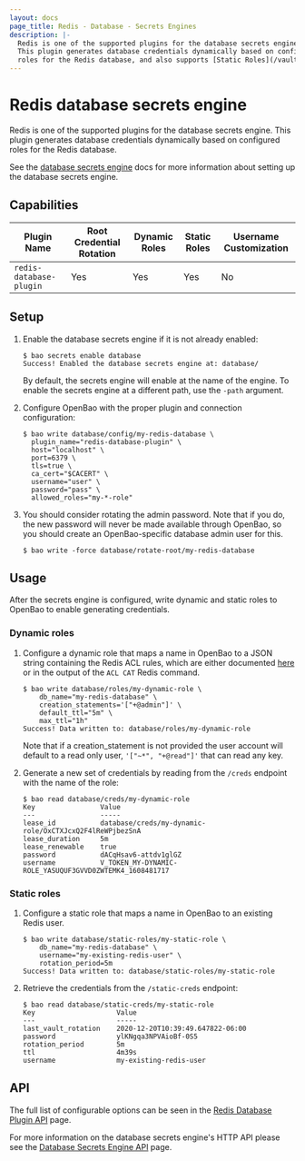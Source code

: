 ```yaml
---
layout: docs
page_title: Redis - Database - Secrets Engines
description: |-
  Redis is one of the supported plugins for the database secrets engine.
  This plugin generates database credentials dynamically based on configured
  roles for the Redis database, and also supports [Static Roles](/vault/docs/secrets/databases#static-roles).
---
```


# Redis database secrets engine

Redis is one of the supported plugins for the database secrets engine. This
plugin generates database credentials dynamically based on configured roles for
the Redis database.

See the [database secrets engine](/vault/docs/secrets/databases) docs for
more information about setting up the database secrets engine.

## Capabilities

| Plugin Name                 | Root Credential Rotation | Dynamic Roles | Static Roles | Username Customization |
| --------------------------- | ------------------------ | ------------- | ------------ | ---------------------- |
| `redis-database-plugin`     | Yes                      | Yes           | Yes          | No                     |

## Setup

1.  Enable the database secrets engine if it is not already enabled:

    ```shell-session
    $ bao secrets enable database
    Success! Enabled the database secrets engine at: database/
    ```

    By default, the secrets engine will enable at the name of the engine. To
    enable the secrets engine at a different path, use the `-path` argument.

1.  Configure OpenBao with the proper plugin and connection configuration:

    ```shell-session
    $ bao write database/config/my-redis-database \
      plugin_name="redis-database-plugin" \
      host="localhost" \
      port=6379 \
      tls=true \
      ca_cert="$CACERT" \
      username="user" \
      password="pass" \
      allowed_roles="my-*-role"
    ```

1.  You should consider rotating the admin password. Note that if you do, the
    new password will never be made available through OpenBao, so you should
    create an OpenBao-specific database admin user for this.

    ```shell-session
    $ bao write -force database/rotate-root/my-redis-database
    ```

## Usage

After the secrets engine is configured, write dynamic and static roles
to OpenBao to enable generating credentials.

### Dynamic roles

1.  Configure a dynamic role that maps a name in OpenBao to a JSON string
    containing the Redis ACL rules, which are either documented [here](https://redis.io/commands/acl-cat) or in the output
    of the `ACL CAT` Redis command.

    ```shell-session
    $ bao write database/roles/my-dynamic-role \
        db_name="my-redis-database" \
        creation_statements='["+@admin"]' \
        default_ttl="5m" \
        max_ttl="1h"
    Success! Data written to: database/roles/my-dynamic-role
    ```

    Note that if a creation_statement is not provided the user account will
    default to a read only user, `'["~*", "+@read"]'` that can read any key.

1.  Generate a new set of credentials by reading from the `/creds` endpoint with the name
    of the role:

    ```shell-session
    $ bao read database/creds/my-dynamic-role
    Key                Value
    ---                -----
    lease_id           database/creds/my-dynamic-role/OxCTXJcxQ2F4lReWPjbezSnA
    lease_duration     5m
    lease_renewable    true
    password           dACqHsav6-attdv1glGZ
    username           V_TOKEN_MY-DYNAMIC-ROLE_YASUQUF3GVVD0ZWTEMK4_1608481717
    ```

### Static roles

1.  Configure a static role that maps a name in OpenBao to an existing Redis
    user.

    ```shell-session
    $ bao write database/static-roles/my-static-role \
        db_name="my-redis-database" \
        username="my-existing-redis-user" \
        rotation_period=5m
    Success! Data written to: database/static-roles/my-static-role
    ```

1.  Retrieve the credentials from the `/static-creds` endpoint:

    ```shell-session
    $ bao read database/static-creds/my-static-role
    Key                    Value
    ---                    -----
    last_vault_rotation    2020-12-20T10:39:49.647822-06:00
    password               ylKNgqa3NPVAioBf-0S5
    rotation_period        5m
    ttl                    4m39s
    username               my-existing-redis-user
    ```

## API

The full list of configurable options can be seen in the [Redis Database Plugin API](/vault/api-docs/secret/databases/redis) page.

For more information on the database secrets engine's HTTP API please see the [Database Secrets Engine API](/vault/api-docs/secret/databases) page.

